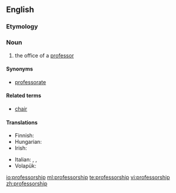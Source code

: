 ==English==

===Etymology===
{{suffix|professor|ship}}

===Noun===
{{en-noun}}

# the office of a [[professor]]

====Synonyms====
* [[professorate]]

====Related terms====
* [[chair]]

====Translations====
{{trans-top|the office of a professor}}
* Finnish: {{t+|fi|professuuri}}
* Hungarian: {{t|hu|tanszék}}
* Irish: {{t|ga|ollúnacht|f}}
{{trans-mid}}
* Italian: {{t|it|professorato|m}}, {{t|it|ordinariato|m}}, {{t+|it|cattedra|f}}
* Volapük: {{t+|vo|profäsor}}
{{trans-bottom}}

[[io:professorship]]
[[ml:professorship]]
[[te:professorship]]
[[vi:professorship]]
[[zh:professorship]]
